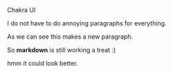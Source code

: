 
<Heading>Chakra UI</Heading>

I do not have to do annoying paragraphs for everything.

As we can see this makes a new paragraph.



So **markdown** is still working a treat :)


hmm it could look better.

<Comments></Comments>
